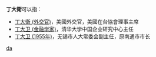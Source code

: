 '''丁大衛'''可以指：
* [[丁大衛_(外交官)|丁大衛 (外交官)]]，美國外交官，美國在台協會理事主席
* [[丁大卫_(金融学家)|丁大卫 (金融学家)]]，清华大学中国企业研究中心主任
* [[丁大卫_(1955年)|丁大卫 (1955年)]]，无锡市人大常委会副主任，原南通市市长

{{disambig}}

[[Category:三字丁姓人名消歧义|da]]